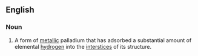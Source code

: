 ==English==

===Noun===
{{wikipedia}}
{{en-noun|sg=[[palladium]] [[hydride]]|-}}

#{{chemistry}} A form of [[metallic]] palladium that has adsorbed a substantial amount of elemental [[hydrogen]] into the [[interstice]]s of its structure.